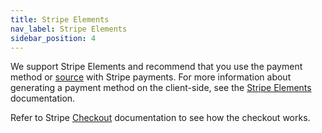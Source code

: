 ```yaml
---
title: Stripe Elements
nav_label: Stripe Elements
sidebar_position: 4
---
```


We support Stripe Elements and recommend that you use the payment method or [source](https://stripe.com/docs/api/sources) with Stripe payments. For more information about generating a payment method on the client-side, see the [Stripe Elements](https://stripe.com/docs/payments/elements) documentation.

Refer to Stripe [Checkout](https://stripe.com/docs/payments/checkout/how-checkout-works) documentation to see how the checkout works.
